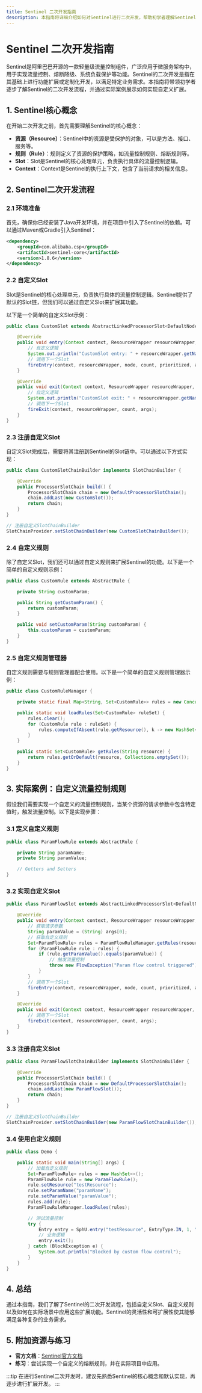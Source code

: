 ```yaml
---
title: Sentinel 二次开发指南
description: 本指南将详细介绍如何对Sentinel进行二次开发，帮助初学者理解Sentinel的核心概念，并通过实际案例展示如何扩展Sentinel的功能。
---
```


# Sentinel 二次开发指南

Sentinel是阿里巴巴开源的一款轻量级流量控制组件，广泛应用于微服务架构中，用于实现流量控制、熔断降级、系统负载保护等功能。Sentinel的二次开发是指在其基础上进行功能扩展或定制化开发，以满足特定业务需求。本指南将带领初学者逐步了解Sentinel的二次开发流程，并通过实际案例展示如何实现自定义扩展。

## 1. Sentinel核心概念

在开始二次开发之前，首先需要理解Sentinel的核心概念：

- **资源（Resource）**：Sentinel中的资源是受保护的对象，可以是方法、接口、服务等。
- **规则（Rule）**：规则定义了资源的保护策略，如流量控制规则、熔断规则等。
- **Slot**：Slot是Sentinel的核心处理单元，负责执行具体的流量控制逻辑。
- **Context**：Context是Sentinel的执行上下文，包含了当前请求的相关信息。

## 2. Sentinel二次开发流程

### 2.1 环境准备

首先，确保你已经安装了Java开发环境，并在项目中引入了Sentinel的依赖。可以通过Maven或Gradle引入Sentinel：

```xml
<dependency>
    <groupId>com.alibaba.csp</groupId>
    <artifactId>sentinel-core</artifactId>
    <version>1.8.6</version>
</dependency>
```

### 2.2 自定义Slot

Slot是Sentinel的核心处理单元，负责执行具体的流量控制逻辑。Sentinel提供了默认的Slot链，但我们可以通过自定义Slot来扩展其功能。

以下是一个简单的自定义Slot示例：

```java
public class CustomSlot extends AbstractLinkedProcessorSlot<DefaultNode> {

    @Override
    public void entry(Context context, ResourceWrapper resourceWrapper, DefaultNode node, int count, boolean prioritized, Object... args) throws Throwable {
        // 自定义逻辑
        System.out.println("CustomSlot entry: " + resourceWrapper.getName());
        // 调用下一个Slot
        fireEntry(context, resourceWrapper, node, count, prioritized, args);
    }

    @Override
    public void exit(Context context, ResourceWrapper resourceWrapper, int count, Object... args) {
        // 自定义逻辑
        System.out.println("CustomSlot exit: " + resourceWrapper.getName());
        // 调用下一个Slot
        fireExit(context, resourceWrapper, count, args);
    }
}
```

### 2.3 注册自定义Slot

自定义Slot完成后，需要将其注册到Sentinel的Slot链中。可以通过以下方式实现：

```java
public class CustomSlotChainBuilder implements SlotChainBuilder {

    @Override
    public ProcessorSlotChain build() {
        ProcessorSlotChain chain = new DefaultProcessorSlotChain();
        chain.addLast(new CustomSlot());
        return chain;
    }
}

// 注册自定义SlotChainBuilder
SlotChainProvider.setSlotChainBuilder(new CustomSlotChainBuilder());
```

### 2.4 自定义规则

除了自定义Slot，我们还可以通过自定义规则来扩展Sentinel的功能。以下是一个简单的自定义规则示例：

```java
public class CustomRule extends AbstractRule {

    private String customParam;

    public String getCustomParam() {
        return customParam;
    }

    public void setCustomParam(String customParam) {
        this.customParam = customParam;
    }
}
```

### 2.5 自定义规则管理器

自定义规则需要与规则管理器配合使用。以下是一个简单的自定义规则管理器示例：

```java
public class CustomRuleManager {

    private static final Map<String, Set<CustomRule>> rules = new ConcurrentHashMap<>();

    public static void loadRules(Set<CustomRule> ruleSet) {
        rules.clear();
        for (CustomRule rule : ruleSet) {
            rules.computeIfAbsent(rule.getResource(), k -> new HashSet<>()).add(rule);
        }
    }

    public static Set<CustomRule> getRules(String resource) {
        return rules.getOrDefault(resource, Collections.emptySet());
    }
}
```

## 3. 实际案例：自定义流量控制规则

假设我们需要实现一个自定义的流量控制规则，当某个资源的请求参数中包含特定值时，触发流量控制。以下是实现步骤：

### 3.1 定义自定义规则

```java
public class ParamFlowRule extends AbstractRule {

    private String paramName;
    private String paramValue;

    // Getters and Setters
}
```

### 3.2 实现自定义Slot

```java
public class ParamFlowSlot extends AbstractLinkedProcessorSlot<DefaultNode> {

    @Override
    public void entry(Context context, ResourceWrapper resourceWrapper, DefaultNode node, int count, boolean prioritized, Object... args) throws Throwable {
        // 获取请求参数
        String paramValue = (String) args[0];
        // 获取自定义规则
        Set<ParamFlowRule> rules = ParamFlowRuleManager.getRules(resourceWrapper.getName());
        for (ParamFlowRule rule : rules) {
            if (rule.getParamValue().equals(paramValue)) {
                // 触发流量控制
                throw new FlowException("Param flow control triggered");
            }
        }
        // 调用下一个Slot
        fireEntry(context, resourceWrapper, node, count, prioritized, args);
    }

    @Override
    public void exit(Context context, ResourceWrapper resourceWrapper, int count, Object... args) {
        // 调用下一个Slot
        fireExit(context, resourceWrapper, count, args);
    }
}
```

### 3.3 注册自定义Slot

```java
public class ParamFlowSlotChainBuilder implements SlotChainBuilder {

    @Override
    public ProcessorSlotChain build() {
        ProcessorSlotChain chain = new DefaultProcessorSlotChain();
        chain.addLast(new ParamFlowSlot());
        return chain;
    }
}

// 注册自定义SlotChainBuilder
SlotChainProvider.setSlotChainBuilder(new ParamFlowSlotChainBuilder());
```

### 3.4 使用自定义规则

```java
public class Demo {

    public static void main(String[] args) {
        // 加载自定义规则
        Set<ParamFlowRule> rules = new HashSet<>();
        ParamFlowRule rule = new ParamFlowRule();
        rule.setResource("testResource");
        rule.setParamName("paramName");
        rule.setParamValue("paramValue");
        rules.add(rule);
        ParamFlowRuleManager.loadRules(rules);

        // 测试流量控制
        try {
            Entry entry = SphU.entry("testResource", EntryType.IN, 1, "paramValue");
            // 业务逻辑
            entry.exit();
        } catch (BlockException e) {
            System.out.println("Blocked by custom flow control");
        }
    }
}
```

## 4. 总结

通过本指南，我们了解了Sentinel的二次开发流程，包括自定义Slot、自定义规则以及如何在实际场景中应用这些扩展功能。Sentinel的灵活性和可扩展性使其能够满足各种复杂的业务需求。

## 5. 附加资源与练习

- **官方文档**：[Sentinel官方文档](https://sentinelguard.io/zh-cn/docs/introduction.html)
- **练习**：尝试实现一个自定义的熔断规则，并在实际项目中应用。

:::tip
在进行Sentinel二次开发时，建议先熟悉Sentinel的核心概念和默认实现，再逐步进行扩展开发。
:::